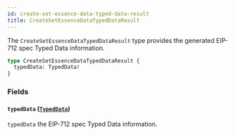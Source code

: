 ```yaml
---
id: create-set-essence-data-typed-data-result
title: CreateSetEssenceDataTypedDataResult
---
```



The `CreateSetEssenceDataTypedDataResult` type provides the generated EIP-712 spec Typed Data information.

```graphql
type CreateSetEssenceDataTypedDataResult {
  typedData: TypedData!
}
```


### Fields

#### `typedData` ([`TypedData`](/reference/objects/typed-data))

`typedData` the EIP-712 spec Typed Data information.




